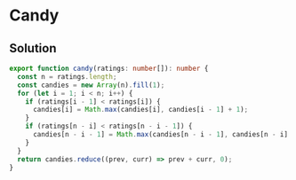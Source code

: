 # Candy

## Solution

```typescript filename="solution.ts" copy
export function candy(ratings: number[]): number {
  const n = ratings.length;
  const candies = new Array(n).fill(1);
  for (let i = 1; i < n; i++) {
    if (ratings[i - 1] < ratings[i]) {
      candies[i] = Math.max(candies[i], candies[i - 1] + 1);
    }
    if (ratings[n - i] < ratings[n - i - 1]) {
      candies[n - i - 1] = Math.max(candies[n - i - 1], candies[n - i] + 1);
    }
  }
  return candies.reduce((prev, curr) => prev + curr, 0);
}
```
